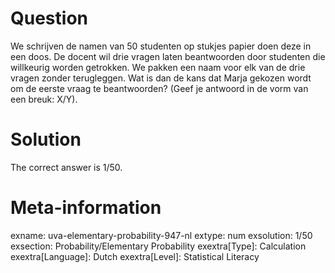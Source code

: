 Question
========

We schrijven de namen van 50 studenten op stukjes papier doen deze in een doos. De docent wil drie vragen laten beantwoorden door studenten die willkeurig worden getrokken. We pakken een naam voor elk van de drie vragen zonder terugleggen. Wat is dan de kans dat Marja gekozen wordt om de eerste vraag te beantwoorden?
(Geef je antwoord in de vorm van een breuk: X/Y).

Solution
========

The correct answer is 1/50.

Meta-information
================
exname: uva-elementary-probability-947-nl
extype: num
exsolution: 1/50
exsection: Probability/Elementary Probability
exextra[Type]: Calculation
exextra[Language]: Dutch
exextra[Level]: Statistical Literacy
